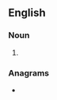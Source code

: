 ==English==

===Noun===
{{head|en|noun plural form}}

# {{plural of|blighter|lang=en}}

===Anagrams===
* {{anagrams|en|therbligs}}